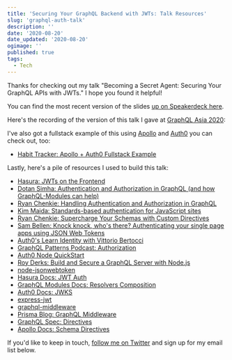 ```yaml
---
title: 'Securing Your GraphQL Backend with JWTs: Talk Resources'
slug: 'graphql-auth-talk'
description: ''
date: '2020-08-20'
date_updated: '2020-08-20'
ogimage: ''
published: true
tags:
  - Tech
---
```



Thanks for checking out my talk "Becoming a Secret Agent: Securing Your GraphQL APIs with JWTs." I hope you found it helpful!

You can find the most recent version of the slides [up on Speakerdeck here](https://speakerdeck.com/samjulien/becoming-a-secret-agent-securing-your-graphql-backend-with-jwts).

Here's the recording of the version of this talk I gave at [GraphQL Asia 2020](https://graphql.asia/):

<YouTube shortCode="T7lIhLE0Ygw" />

I've also got a fullstack example of this using [Apollo](https://www.apollographql.com/) and [Auth0](https://auth0.com/) you can check out, too:

- [Habit Tracker: Apollo + Auth0 Fullstack Example](https://github.com/samjulien/apollo-auth0-fullstack)

Lastly, here's a pile of resources I used to build this talk:

- [Hasura: JWTs on the Frontend](https://hasura.io/blog/best-practices-of-using-jwt-with-graphql/)
- [Dotan Simha: Authentication and Authorization in GraphQL (and how GraphQL-Modules can help)](https://medium.com/the-guild/authentication-and-authorization-in-graphql-and-how-graphql-modules-can-help-fadc1ee5b0c2)
- [Ryan Chenkie: Handling Authentication and Authorization in GraphQL](https://www.youtube.com/watch?v=4_Bcw7BULC8)
- [Kim Maida: Standards-based authentication for JavaScript sites](https://www.youtube.com/watch?v=Fpgv5IxAM4s)
- [Ryan Chenkie: Supercharge Your Schemas with Custom Directives](https://www.youtube.com/watch?v=Gc8bSXX7oyU)
- [Sam Bellen: Knock knock, who's there? Authenticating your single page apps using JSON Web Tokens](https://www.youtube.com/watch?v=kpsw6IYrUXE)
- [Auth0's Learn Identity with Vittorio Bertocci](https://auth0.com/docs/videos/learn-identity/04-calling-an-api)
- [GraphQL Patterns Podcast: Authorization](https://player.fm/series/graphql-patterns/graphql-authorization)
- [Auth0 Node QuickStart](https://auth0.com/docs/quickstart/backend/nodejs/01-authorization)
- [Roy Derks: Build and Secure a GraphQL Server with Node.js](https://auth0.com/blog/build-and-secure-a-graphql-server-with-node-js/)
- [node-jsonwebtoken](https://github.com/auth0/node-jsonwebtoken)
- [Hasura Docs: JWT Auth](https://docs.hasura.io/1.0/graphql/manual/auth/authentication/jwt.html)
- [GraphQL Modules Docs: Resolvers Composition](https://graphql-modules.com/docs/introduction/resolvers-composition)
- [Auth0 Docs: JWKS](https://auth0.com/docs/tokens/concepts/jwks)
- [express-jwt](https://github.com/auth0/express-jwt)
- [graphql-middleware](https://github.com/prisma-labs/graphql-middleware)
- [Prisma Blog: GraphQL Middleware](https://www.prisma.io/blog/graphql-middleware-zie3iphithxy)
- [GraphQL Spec: Directives](http://spec.graphql.org/June2018/#sec-Type-System.Directives)
- [Apollo Docs: Schema Directives](https://www.apollographql.com/docs/graphql-tools/schema-directives/#enforcing-access-permissions)

If you'd like to keep in touch, [follow me on Twitter](https://twitter.com/samjulien) and sign up for my email list below.
